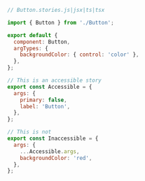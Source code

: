 ```js
// Button.stories.js|jsx|ts|tsx

import { Button } from './Button';

export default {
  component: Button,
  argTypes: {
    backgroundColor: { control: 'color' },
  },
};

// This is an accessible story
export const Accessible = {
  args: {
    primary: false,
    label: 'Button',
  },
};

// This is not
export const Inaccessible = {
  args: {
    ...Accessible.args,
    backgroundColor: 'red',
  },
};
```
